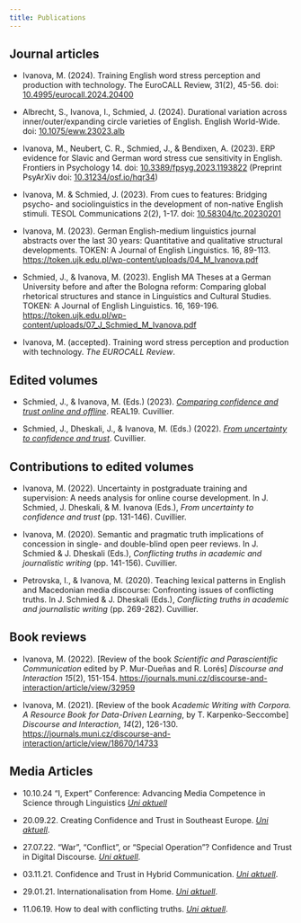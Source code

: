 ```yaml
---
title: Publications
--- 
```

## Journal articles
- Ivanova, M. (2024). Training English word stress perception and production with technology. The EuroCALL Review, 31(2), 45-56. doi: <a href="https://doi.org/10.4995/eurocall.2024.20400" target="_blank">10.4995/eurocall.2024.20400</a> 

- Albrecht, S., Ivanova, I., Schmied, J. (2024). Durational variation across inner/outer/expanding circle varieties of English. English World-Wide. doi: <a href="https://doi.org/10.1075/eww.23023.alb" target="_blank">10.1075/eww.23023.alb</a> 

- Ivanova, M., Neubert, C. R., Schmied, J., & Bendixen, A. (2023). ERP evidence for Slavic and German word stress cue sensitivity in English. Frontiers in Psychology 14. doi: <a href="https://doi.org/10.3389/fpsyg.2023.1193822" target="_blank">10.3389/fpsyg.2023.1193822</a> (Preprint PsyArXiv doi: <a href="http://doi.org/10.31234/osf.io/hqr34" target="_blank">10.31234/osf.io/hqr34</a>)

- Ivanova, M. & Schmied, J. (2023). From cues to features: Bridging psycho- and sociolinguistics in the development of non-native English stimuli. TESOL Communications 2(2), 1-17. doi: <a href="https://doi.org/10.58304/tc.20230201" target="_blank">10.58304/tc.20230201</a>

- Ivanova, M. (2023). German English-medium linguistics journal abstracts over the last 30 years: Quantitative and qualitative structural developments. TOKEN: A Journal of English Linguistics. 16, 89-113. <a href="https://token.ujk.edu.pl/wp-content/uploads/04_M_Ivanova.pdf" target="_blank">https://token.ujk.edu.pl/wp-content/uploads/04_M_Ivanova.pdf</a>

- Schmied, J., & Ivanova, M. (2023). English MA Theses at a German University before and after the Bologna reform: Comparing global rhetorical structures and stance in Linguistics and Cultural Studies. TOKEN: A Journal of English Linguistics. 16, 169-196. <a href="https://token.ujk.edu.pl/wp-content/uploads/07_J_Schmied_M_Ivanova.pdf" target="_blank">https://token.ujk.edu.pl/wp-content/uploads/07_J_Schmied_M_Ivanova.pdf</a>

- Ivanova, M. (accepted). Training word stress perception and production with technology. _The EUROCALL Review_.
  
## Edited volumes

- Schmied, J., & Ivanova, M. (Eds.) (2023). <a href="https://cuvillier.de/de/shop/publications/8837-comparing-confidence-and-trust-online-and-offline" target="_blank">*Comparing confidence and trust online and offline*</a>. REAL19. Cuvillier.

- Schmied, J., Dheskali, J., & Ivanova, M. (Eds.) (2022). <a href="https://cuvillier.de/de/shop/publications/8661-from-uncertainty-to-confidence-and-trust" target="_blank">*From uncertainty to confidence and trust*</a>. Cuvillier.

## Contributions to edited volumes

- Ivanova, M. (2022). Uncertainty in postgraduate training and supervision: A needs analysis for online course development. In J. Schmied, J. Dheskali, & M. Ivanova (Eds.), *From uncertainty to confidence and trust* (pp. 131-146). Cuvillier.

- Ivanova, M. (2020). Semantic and pragmatic truth implications of concession in single- and double-blind open peer reviews. In J. Schmied & J. Dheskali (Eds.), *Conflicting truths in academic and journalistic writing* (pp. 141-156). Cuvillier.

- Petrovska, I., & Ivanova, M. (2020). Teaching lexical patterns in English and Macedonian media discourse: Confronting issues of conflicting truths. In J. Schmied & J. Dheskali (Eds.), *Conflicting truths in academic and journalistic writing* (pp. 269-282). Cuvillier.

## Book reviews

- Ivanova, M. (2022). [Review of the book *Scientific and Parascientific Communication* edited by P. Mur-Dueñas and R. Lorés] *Discourse and Interaction 15*(2), 151-154. <a href="https://journals.muni.cz/discourse-and-interaction/article/view/32959" target="_blank">https://journals.muni.cz/discourse-and-interaction/article/view/32959</a>

- Ivanova, M. (2021). [Review of the book *Academic Writing with Corpora. A Resource Book for Data-Driven Learning*, by T. Karpenko-Seccombe] *Discourse and Interaction*, *14*(2), 126-130. <a href="https://journals.muni.cz/discourse-and-interaction/article/view/18670/14733" target="_blank">https://journals.muni.cz/discourse-and-interaction/article/view/18670/14733</a>

## Media Articles

- 10.10.24 “I, Expert” Conference: Advancing Media Competence in Science through Linguistics <a href="https://www.tu-chemnitz.de/tu/pressestelle/aktuell/12636/en" target="_blank">*Uni aktuell*</a>

- 20.09.22. Creating Confidence and Trust in Southeast Europe. <a href="https://www.tu-chemnitz.de/tu/pressestelle/aktuell/11476/en" target="_blank">*Uni aktuell*</a>.

- 27.07.22. "War", "Conflict", or "Special Operation"? Confidence and Trust in Digital Discourse. <a href="https://www.tu-chemnitz.de/tu/pressestelle/aktuell/11399/en" target="_blank">*Uni aktuell*</a>.

- 03.11.21. Confidence and Trust in Hybrid Communication. <a href="https://www.tu-chemnitz.de/tu/pressestelle/aktuell/10983/en" target="_blank">*Uni aktuell*</a>.

- 29.01.21. Internationalisation from Home. <a href="https://www.tu-chemnitz.de/tu/pressestelle/aktuell/10550/en" target="_blank">*Uni aktuell*</a>.

- 11.06.19. How to deal with conflicting truths. <a href="https://www.tu-chemnitz.de/tu/pressestelle/aktuell/9509/en" target="_blank">*Uni aktuell*</a>.
